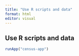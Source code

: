---
title: "Use R scripts and data"
format: html
editor: visual
---

## Use R scripts and data

```{r}
runApp("census-app")
```